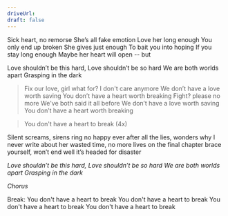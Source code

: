 ```yaml
---
driveUrl:
draft: false
---
```


Sick heart, no remorse
She’s all fake emotion
Love her long enough
You only end up broken
She gives just enough
To bait you into hoping
If you stay long enough
Maybe her heart will open -- but

Love shouldn’t be this hard, 
Love shouldn’t be so hard
We are both worlds apart
Grasping in the dark

> Fix our love, girl what for?
  I don't care anymore
  We don’t have a love worth saving
  You don’t have a heart worth breaking
  Fight? please no more
  We've both said it all before
  We don’t have a love worth saving
  You don’t have a heart worth breaking

> You don't have a heart to break (4x)

Silent screams, sirens ring
no happy ever after 
all the lies, wonders why
I never write about her
wasted time, no more lives
on the final chapter
brace yourself, won’t end well
it’s headed for disaster

_Love shouldn’t be this hard, 
Love shouldn’t be so hard
We are both worlds apart
Grasping in the dark_

_Chorus_

Break:
You don't have a heart to break
You don't have a heart to break
You don't have a heart to break
You don't have a heart to break
